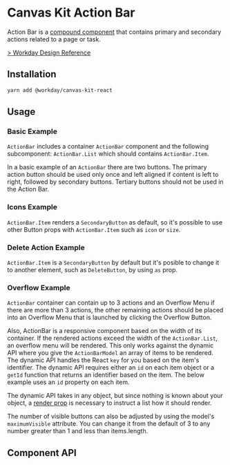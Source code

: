 
<Meta of={ActionBarStories} />

# Canvas Kit Action Bar

Action Bar is a [compound component](/getting-started/for-developers/resources/compound-components/)
that contains primary and secondary actions related to a page or task.

[> Workday Design Reference](https://design.workday.com/components/buttons/action-bar)

## Installation

```sh
yarn add @workday/canvas-kit-react
```

## Usage

### Basic Example

`ActionBar` includes a container `ActionBar` component and the following subcomponent:
`ActionBar.List` which should contains `ActionBar.Item`.

In a basic example of an `ActionBar` there are two buttons. The primary action button should be used
only once and left aligned if content is left to right, followed by secondary buttons. Tertiary
buttons should not be used in the Action Bar.

<ExampleCodeBlock of={ActionBarStories.Basic} />

### Icons Example

`ActionBar.Item` renders a `SecondaryButton` as default, so it's possible to use other Button props
with `ActionBar.Item` such as `icon` or `size`.

<ExampleCodeBlock of={ActionBarStories.Icons} />

### Delete Action Example

`ActionBar.Item` is a `SecondaryButton` by default but it's posible to change it to another element,
such as `DeleteButton`, by using `as` prop.

<ExampleCodeBlock of={ActionBarStories.DeleteAction} />

### Overflow Example

`ActionBar` container can contain up to 3 actions and an Overflow Menu if there are more than 3
actions, the other remaining actions should be placed into an Overflow Menu that is launched by
clicking the Overflow Button.

Also, ActionBar is a responsive component based on the width of its container. If the rendered
actions exceed the width of the `ActionBar.List`, an overflow menu will be rendered. This only works
against the dynamic API where you give the `ActionBarModel` an array of items to be rendered. The
dynamic API handles the React `key` for you based on the item's identifier. The dynamic API requires
either an `id` on each item object or a `getId` function that returns an identifier based on the
item. The below example uses an `id` property on each item.

The dynamic API takes in any object, but since nothing is known about your object, a
[render prop](https://reactjs.org/docs/render-props.html) is necessary to instruct a list how it
should render.

<ExampleCodeBlock of={ActionBarStories.OverflowActionBar} />

The number of visible buttons can also be adjusted by using the model's `maximumVisible` attribute.
You can change it from the default of 3 to any number greater than 1 and less than items.length.

<ExampleCodeBlock of={ActionBarStories.OverflowActionBarCustomButtonCount} />

## Component API

<SymbolDoc name="ActionBar" fileName="/react/" />
